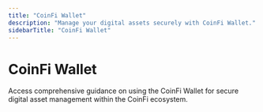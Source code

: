 ```yaml
---
title: "CoinFi Wallet"
description: "Manage your digital assets securely with CoinFi Wallet."
sidebarTitle: "CoinFi Wallet"
---
```


# CoinFi Wallet

Access comprehensive guidance on using the CoinFi Wallet for secure digital asset management within the CoinFi ecosystem. 